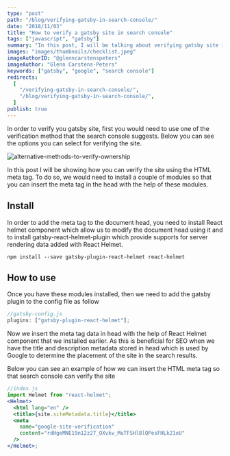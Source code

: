 ```yaml
---
type: "post"
path: "/blog/verifying-gatsby-in-search-console/"
date: "2018/11/03"
title: "How to verify a gatsby site in search console"
tags: ["javascript", "gatsby"]
summary: "In this post, I will be talking about verifying gatsby site in search console"
images: "images/thumbnails/checklist.jpeg"
imageAuthorID: "@glenncarstenspeters"
imageAuthor: "Glenn Carstens-Peters"
keywords: ["gatsby", "google", "search console"]
redirects:
  [
    "/verifying-gatsby-in-search-console/",
    "/blog/verifying-gatsby-in-search-console/",
  ]
publish: true
---
```


In order to verify you gatsby site, first you would need to use one of the verification method that the search console suggests. Below you can see the options you can select for verifying the site.

![alternative-methods-to-verify-ownership](./search-console.jpg)

In this post I will be showing how you can verify the site using the HTML meta tag. To do so, we would need to install a couple of modules so that you can insert the meta tag in the head with the help of these modules.

## Install

In order to add the meta tag to the document head, you need to install React helmet component which allow us to modify the document head using it and to install gatsby-react-helmet-plugin which provide supports for server rendering data added with React Helmet.

```shell
npm install --save gatsby-plugin-react-helmet react-helmet
```

## How to use

Once you have these modules installed, then we need to add the gatsby plugin to the config file as follow

```javascript
//gatsby-config.js
plugins: ["gatsby-plugin-react-helmet"];
```

Now we insert the meta tag data in head with the help of React Helmet component that we installed earlier. As this is beneficial for SEO when we have the title and description metadata stored in head which is used by Google to determine the placement of the site in the search results.

Below you can see an example of how we can insert the HTML meta tag so that search console can verify the site

```jsx
//index.js
import Helmet from "react-helmet";
<Helmet>
  <html lang="en" />
  <title>{site.siteMetadata.title}</title>
  <meta
    name="google-site-verification"
    content="rdHgeMNE19n12z27_OXvkv_MuTFSHl8lQPesFHLk21oU"
  />
</Helmet>;
```
